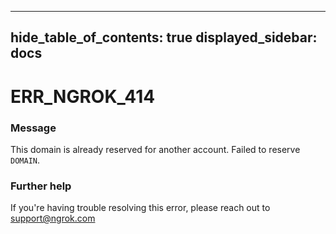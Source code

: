 

---
hide_table_of_contents: true
displayed_sidebar: docs
---


# ERR_NGROK_414

### Message
This domain is already reserved for another account. Failed to reserve `DOMAIN`.

<ErrorDetails />



### Further help
If you're having trouble resolving this error, please reach out to [support@ngrok.com](mailto:support@ngrok.com?subject=Help%20with%20ERR_NGROK_414)


